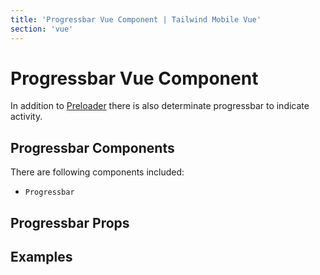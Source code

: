 ```yaml
---
title: 'Progressbar Vue Component | Tailwind Mobile Vue'
section: 'vue'
---
```



# Progressbar Vue Component

In addition to [Preloader](/vue/preloader) there is also determinate progressbar to indicate activity.

## Progressbar Components

There are following components included:

- `Progressbar`

## Progressbar Props

<ProgressbarProps />

## Examples

<ProgressbarExample />
